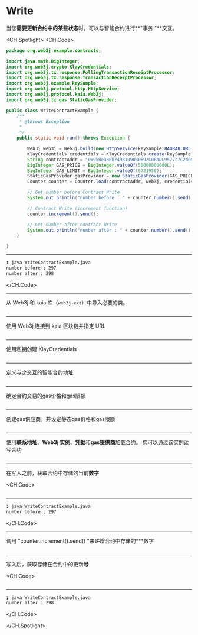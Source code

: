 # Write

当您**需要更新合约中的某些状态**时，可以与智能合约进行**"事务 "**交互。

<CH.Spotlight>
<CH.Code>

```java WriteContractExample.java
package org.web3j.example.contracts;

import java.math.BigInteger;
import org.web3j.crypto.KlayCredentials;
import org.web3j.tx.response.PollingTransactionReceiptProcessor;
import org.web3j.tx.response.TransactionReceiptProcessor;
import org.web3j.example.keySample;
import org.web3j.protocol.http.HttpService;
import org.web3j.protocol.kaia.Web3j;
import org.web3j.tx.gas.StaticGasProvider;

public class WriteContractExample {
    /**
     * @throws Exception
     *
     */
    public static void run() throws Exception {

        Web3j web3j = Web3j.build(new HttpService(keySample.BAOBAB_URL));
        KlayCredentials credentials = KlayCredentials.create(keySample.LEGACY_KEY_privkey);
        String contractAddr = "0x95Be48607498109030592C08aDC9577c7C2dD505";
        BigInteger GAS_PRICE = BigInteger.valueOf(50000000000L);
        BigInteger GAS_LIMIT = BigInteger.valueOf(6721950);
        StaticGasProvider gasProvider = new StaticGasProvider(GAS_PRICE, GAS_LIMIT);
        Counter counter = Counter.load(contractAddr, web3j, credentials.convertToCredentials(), gasProvider);

        // Get number before Contract Write
        System.out.println("number before : " + counter.number().send());

        // Contract Write (increment function)
        counter.increment().send();

        // Get number after Contract Write
        System.out.println("number after : " + counter.number().send());
    }

}
```

---

```zsh output
❯ java WriteContractExample.java
number before : 297
number after : 298
```

</CH.Code>

---

从 Web3j 和 kaia 库（`web3j-ext`）中导入必要的类。

```java WriteContractExample.java focus=1:10

```

---

使用 Web3j 连接到 kaia 区块链并指定 URL

```java WriteContractExample.java focus=19

```

---

使用私钥创建 KlayCredentials

```java WriteContractExample.java focus=20

```

---

定义与之交互的智能合约地址

```java WriteContractExample.java focus=21

```

---

确定合约交易的gas价格和gas限额

```java WriteContractExample.java focus=22:23

```

---

创建gas供应商，并设定静态gas价格和gas限额

```java WriteContractExample.java focus=24

```

---

使用**联系地址**、**Web3j 实例**、**凭据**和**gas提供商**加载合约。 您可以通过该实例读写合约

```java WriteContractExample.java focus=25

```

---

在写入之前，获取合约中存储的当前**数字**

<CH.Code>
```java WriteContractExample.java focus=27:28

````


---

```zsh output
❯ java WriteContractExample.java
number before : 297

````

</CH.Code>

---

调用 "counter.increment().send() "来递增合约中存储的\*\*\*数字

```java WriteContractExample.java focus=30:31

```

---

写入后，获取存储在合约中的更新**号**

<CH.Code>
```java WriteContractExample.java focus=33:34

````


---

```zsh output
❯ java WriteContractExample.java
number after : 298
````

</CH.Code>

</CH.Spotlight>
